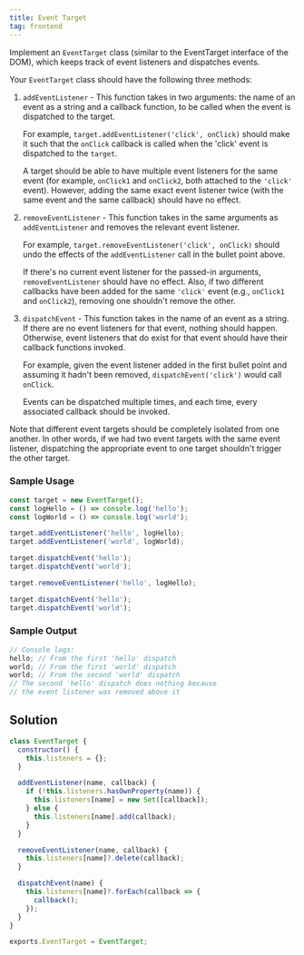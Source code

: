 ```yaml
---
title: Event Target
tag: frontend
---
```


Implement an `EventTarget` class (similar to the EventTarget interface of the DOM), which keeps track of event listeners and dispatches events.

Your `EventTarget` class should have the following three methods:

1. `addEventListener` - This function takes in two arguments: the name of an event as a string and a callback function, to be called when the event is dispatched to the target.

   For example, `target.addEventListener('click', onClick)` should make it such that the `onClick` callback is called when the 'click' event is dispatched to the `target`.

   A target should be able to have multiple event listeners for the same event (for example, `onClick1` and `onClick2`, both attached to the `'click'` event). However, adding the same exact event listener twice (with the same event and the same callback) should have no effect.

2. `removeEventListener` - This function takes in the same arguments as `addEventListener` and removes the relevant event listener.

   For example, `target.removeEventListener('click', onClick)` should undo the effects of the `addEventListener` call in the bullet point above.

   If there's no current event listener for the passed-in arguments, `removeEventListener` should have no effect. Also, if two different callbacks have been added for the same `'click'` event (e.g., `onClick1` and `onClick2`), removing one shouldn't remove the other.

3. `dispatchEvent` - This function takes in the name of an event as a string. If there are no event listeners for that event, nothing should happen. Otherwise, event listeners that do exist for that event should have their callback functions invoked.

   For example, given the event listener added in the first bullet point and assuming it hadn't been removed, `dispatchEvent('click')` would call `onClick`.

   Events can be dispatched multiple times, and each time, every associated callback should be invoked.

Note that different event targets should be completely isolated from one another. In other words, if we had two event targets with the same event listener, dispatching the appropriate event to one target shouldn't trigger the other target.

### Sample Usage

```javascript
const target = new EventTarget();
const logHello = () => console.log('hello');
const logWorld = () => console.log('world');

target.addEventListener('hello', logHello);
target.addEventListener('world', logWorld);

target.dispatchEvent('hello');
target.dispatchEvent('world');

target.removeEventListener('hello', logHello);

target.dispatchEvent('hello');
target.dispatchEvent('world');
```

### Sample Output

```javascript
// Console logs:
hello; // From the first 'hello' dispatch
world; // From the first 'world' dispatch
world; // From the second 'world' dispatch
// The second 'hello' dispatch does nothing because
// the event listener was removed above it
```

## Solution

```javascript
class EventTarget {
  constructor() {
    this.listeners = {};
  }

  addEventListener(name, callback) {
    if (!this.listeners.hasOwnProperty(name)) {
      this.listeners[name] = new Set([callback]);
    } else {
      this.listeners[name].add(callback);
    }
  }

  removeEventListener(name, callback) {
    this.listeners[name]?.delete(callback);
  }

  dispatchEvent(name) {
    this.listeners[name]?.forEach(callback => {
      callback();
    });
  }
}

exports.EventTarget = EventTarget;
```